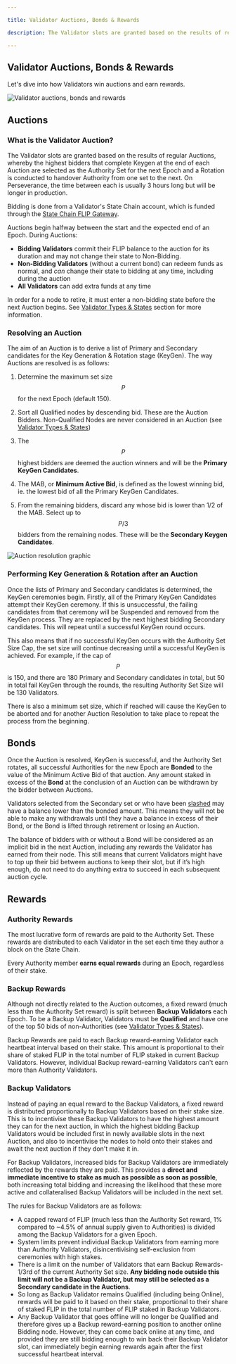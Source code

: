 ```yaml
---

title: Validator Auctions, Bonds & Rewards

description: The Validator slots are granted based on the results of regular Auctions, whereby the highest bidders that complete Keygen at the end of each Auction are selected as the Authority Set for the next Epoch and a Rotation is conducted to handover Authority from one set to the next. 

---
```


## Validator Auctions, Bonds & Rewards

Let's dive into how Validators win auctions and earn rewards.

![Validator auctions, bonds and rewards](/concepts/rewards.jpg)

## Auctions

### What is the Validator Auction?

The Validator slots are granted based on the results of regular Auctions, whereby the highest bidders that complete Keygen at the end of each Auction are selected as the Authority Set for the next Epoch and a Rotation is conducted to handover Authority from one set to the next. On Perseverance, the time between each is usually 3 hours long but will be longer in production.

Bidding is done from a Validator's State Chain account, which is funded through the [State Chain FLIP Gateway](/protocol/funding-state-chain-account#state-chain-flip-gateway).

Auctions begin halfway between the start and the expected end of an Epoch. During Auctions:

- **Bidding Validators** commit their FLIP balance to the auction for its duration and may not change their state to Non-Bidding.
- **Non-Bidding Validators** (without a current bond) can redeem funds as normal, and *can* change their state to bidding at any time, including during the auction
- **All Validators** can add extra funds at any time

In order for a node to retire, it must enter a non-bidding state before the next Auction begins. See [Validator Types & States](/validators/validator-types-and-states "mention") section for more information.

### Resolving an Auction

The aim of an Auction is to derive a list of Primary and Secondary candidates for the Key Generation & Rotation stage (KeyGen). The way Auctions are resolved is as follows:

1. Determine the maximum set size $$P$$ for the next Epoch (default 150).

2. Sort all Qualified nodes by descending bid. These are the Auction Bidders. Non-Qualified Nodes are never considered in an Auction (see [Validator Types & States](/validators/validator-types-and-states))

3. The $$P$$ highest bidders are deemed the auction winners and will be the **Primary KeyGen Candidates**.

4. The MAB, or **Minimum Active Bid**, is defined as the lowest winning bid, ie. the lowest bid of all the Primary KeyGen Candidates.

5. From the remaining bidders, discard any whose bid is lower than 1/2 of the MAB. Select up to $$P/3$$ bidders from the remaining nodes. These will be the **Secondary Keygen Candidates**.&#x20;

![Auction resolution graphic](/concepts/resolution.png)

### Performing Key Generation & Rotation after an Auction

Once the lists of Primary and Secondary candidates is determined, the KeyGen ceremonies begin. Firstly, all of the Primary KeyGen Candidates attempt their KeyGen ceremony. If this is unsuccessful, the failing candidates from that ceremony will be Suspended and removed from the KeyGen process. They are replaced by the next highest bidding Secondary candidates. This will repeat until a successful KeyGen round occurs.

This also means that if no successful KeyGen occurs with the Authority Set Size Cap, the set size will continue decreasing until a successful KeyGen is achieved. For example, if the cap of $$P$$ is 150, and there are 180 Primary and Secondary candidates in total, but 50 in total fail KeyGen through the rounds, the resulting Authority Set Size will be 130 Validators.

There is also a minimum set size, which if reached will cause the KeyGen to be aborted and for another Auction Resolution to take place to repeat the process from the beginning.

## Bonds

Once the Auction is resolved, KeyGen is successful, and the Authority Set rotates, all successful Authorities for the new Epoch are **Bonded** to the value of the Minimum Active Bid of that auction. Any amount staked in excess of the **Bond** at the conclusion of an Auction can be withdrawn by the bidder between Auctions.

Validators selected from the Secondary set or who have been [slashed](/validators/reputation-and-slashing) may have a balance lower than the bonded amount. This means they will not be able to make any withdrawals until they have a balance in excess of their Bond, or the Bond is lifted through retirement or losing an Auction.

The balance of bidders with or without a Bond will be considered as an implicit bid in the next Auction, including any rewards the Validator has earned from their node. This still means that current Validators might have to top up their bid between auctions to keep their slot, but if it’s high enough, do not need to do anything extra to succeed in each subsequent auction cycle.

## Rewards
### Authority Rewards

The most lucrative form of rewards are paid to the Authority Set. These rewards are distributed to each Validator in the set each time they author a block on the State Chain.

Every Authority member **earns equal rewards** during an Epoch, regardless of their stake.&#x20;

### Backup Rewards

Although not directly related to the Auction outcomes, a fixed reward (much less than the Authority Set reward) is split between **Backup Validators** each Epoch. To be a Backup Validator, Validators must be **Qualified** and have one of the top 50 bids of non-Authorities (see [Validator Types & States](/validators/validator-types-and-states "mention")).

Backup Rewards are paid to each Backup reward-earning Validator each heartbeat interval based on their stake. This amount is proportional to their share of staked FLIP in the total number of FLIP staked in current Backup Validators. However, individual Backup reward-earning Validators can't earn more than Authority Validators.

### Backup Validators

Instead of paying an equal reward to the Backup Validators, a fixed reward is distributed proportionally to Backup Validators based on their stake size. This is to incentivise these Backup Validators to have the highest amount they can for the next auction, in which the highest bidding Backup Validators would be included first in newly available slots in the next Auction, and also to incentivise the nodes to hold onto their stakes and await the next auction if they don't make it in.

For Backup Validators, increased bids for Backup Validators are immediately reflected by the rewards they are paid. This provides a **direct and immediate incentive to stake as much as possible as soon as possible**, both increasing total bidding and increasing the likelihood that these more active and collateralised Backup Validators will be included in the next set.

The rules for Backup Validators are as follows:

- A capped reward of FLIP (much less than the Authority Set reward, 1% compared to \~4.5% of annual supply given to Authorities) is divided among the Backup Validators for a given Epoch.
- System limits prevent individual Backup Validators from earning more than Authority Validators, disincentivising self-exclusion from ceremonies with high stakes.
- There is a limit on the number of Validators that earn Backup Rewards- 1/3rd of the current Authority Set size. **Any bidding node outside this limit will not be a Backup Validator, but may still be selected as a Secondary candidate in the Auctions**.
- So long as Backup Validator remains Qualified (including being Online), rewards will be paid to it based on their stake, proportional to their share of staked FLIP in the total number of FLIP staked in Backup Validators.
- Any Backup Validator that goes offline will no longer be Qualified and therefore gives up a Backup reward-earning position to another online Bidding node. However, they can come back online at any time, and provided they are still bidding enough to win back their Backup Validator slot, can immediately begin earning rewards again after the first successful heartbeat interval.
